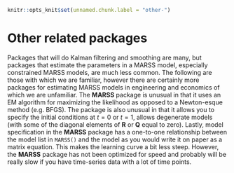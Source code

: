 ```r
knitr::opts_knit$set(unnamed.chunk.label = "other-")
```

# Other related packages

Packages that will do Kalman filtering and smoothing are many, but packages that estimate the parameters in a MARSS model, especially constrained MARSS models, are much less common.  The following are those with which we are familiar, however there are certainly more packages for estimating MARSS models in engineering and economics of which we are unfamiliar.  The **MARSS** package is unusual in that it uses an EM algorithm for maximizing the likelihood as opposed to a Newton-esque method (e.g. BFGS). The package is also unusual in that it allows you to specify the initial conditions at $t=0$ or $t=1$, allows degenerate models (with some of the diagonal elements of $\mathbf{R}$ or $\mathbf{Q}$ equal to zero). Lastly, model specification in the **MARSS** package  has a one-to-one relationship between the model list in `MARSS()` and the model as you would write it on paper as a matrix equation.  This makes the learning curve a bit less steep.  However, the **MARSS** package has not been optimized for speed and probably will be really slow if you have time-series data with a lot of time points.

\begin{description}
	\item[atsar] \href{https://nwfsc-timeseries.github.io/atsar/}{atsar} is an \,\textbf{R} package we wrote for fitting MARSS models using STAN.  It allows fast and flexible fitting of MARSS models in a Bayesian framework.  Our book from our time-series class has example applications \href{https://nwfsc-timeseries.github.io/atsa-labs/}{Applied Time-Series Analysis for Fisheries and Environmental Sciences}.
  \item[stats] The **stats** package (part of base R) has functions for fitting univariate structural time series models (MARSS models with a univariate $y$).  Read the help file at `?StructTS`. The Kalman filter and smoother functions are described here: `?KalmanLike`.
	\item[DLM] \href{https://cran.r-project.org/package=dlm}{DLM} is an \,\textbf{R} package for fitting MARSS models.  Our impression is that it is mainly Bayesian focused but it does allow MLE estimation via the `optim()` function.  It has a book, *Dynamic Linear Models* with \,\textbf{R}  by Petris et al., which has many examples of how to write MARSS models for different applications.
	\item[sspir] \href{https://cran.r-project.org/package=sspir}{sspir} an \,\textbf{R} package for fitting ARSS (univariate) models with Gaussian, Poisson and binomial error distributions.  
	\item[dse] \href{https://cran.r-project.org/package=dse}{dse} (Dynamic Systems Estimation) is an \,\textbf{R} package for multivariate Gaussian state-space models with a focus on ARMA models.
	\item[SsfPack] \href{http://www.ssfpack.com/}{SsfPack} is a package for Ox/Splus that fits constrained multivariate Gaussian state-space models using mainly (it seems) the BFGS algorithm but the newer versions support other types of maximization.  **SsfPack** is very flexible and written in C to be fast.  It has been used extensively on statistical finance problems and is optimized for dealing with large (financial) data sets.  It is used and documented in *Time Series Analysis by State Space Methods* by Durbin and Koopman, *An Introduction to State Space Time Series Analysis* by Commandeur and Koopman, and *Statistical Algorithms for Models in State Space Form: SsfPack 3.0*, by Koopman, Shephard, and Doornik.
	\item[Brodgar] The Brodgar software was developed by Alain Zuur to do (among many other things) dynamic factor analysis, which involves a special type of MARSS model.  The methods and many example analyses are given in *Analyzing Ecological Data* by Zuur, Ieno and Smith.  This is the one package that we are aware of that also uses an EM algorithm for parameter estimation.
	\item[eViews] **eViews** is a commercial economics software that will estimate at least some types of MARSS models.
	\item[KFAS] The \href{https://cran.r-project.org/package=KFAS}{KFAS} \,\textbf{R} package provides a fast Kalman filter and smoother.  Examples in the package show how to estimate MARSS models using the **KFAS** functions and \,\textbf{R}'s `optim()` function.   The **MARSS** package uses the filter and smoother functions from the **KFAS** package.
		\item[S+FinMetrics] \href{http://faculty.washington.edu/ezivot/MFTS2ndEditionFinMetrics.htm}{S+FinMetrics} is a S-plus module for fitting MAR models, which are called vector autoregressive (VAR) models in the economics and finance literature.  It has some support for state-space VAR models, though we haven't used it so are not sure which parameters it allows you to estimate.  It was developed by Andrew Bruce, Doug Martin, Jiahui Wang, and Eric Zivot, and it has a book associated with it: *Modeling Financial Time Series with S-plus* by Eric Zivot and Jiahui Wang.
		\item[kftrack] The \href{https://github.com/positioning/kalmanfilter/wiki}{kftrack} \,\textbf{R} package provides a suite of functions specialized for fitting MARSS models to animal tracking data.
\end{description}

